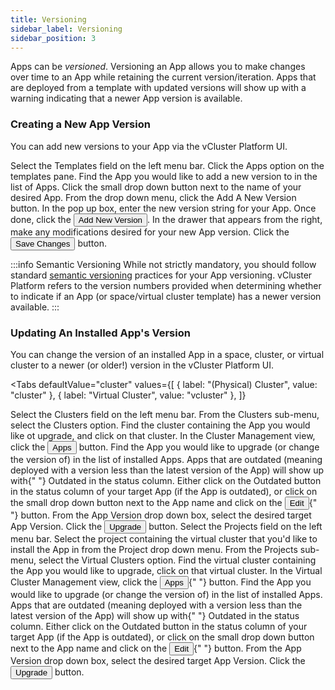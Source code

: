 ```yaml
---
title: Versioning
sidebar_label: Versioning
sidebar_position: 3
---
```



Apps can be <i>versioned</i>. Versioning an App allows you to make changes over time to an App
while retaining the current version/iteration. Apps that are deployed from a template with
updated versions will show up with a warning indicating that a newer App version is available.

### Creating a New App Version

You can add new versions to your App via the vCluster Platform UI.

<Flow id="create-app-version">
  <Step>
    Select the <NavStep>Templates</NavStep> field on the left menu bar.
  </Step>
  <Step>Click the Apps option on the templates pane.</Step>
  <Step>
    Find the App you would like to add a new version to in the list of Apps.
    Click the small drop down button next to the name of your desired App. From
    the drop down menu, click the <Label>Add A New Version</Label> button.
  </Step>
  <Step>
    In the pop up box, enter the new version string for your App. Once done,
    click the
    <Button>Add New Version</Button>.
  </Step>
  <Step>
    In the drawer that appears from the right, make any modifications desired
    for your new App version.
  </Step>
  <Step>
    Click the <Button>Save Changes</Button> button.
  </Step>
</Flow>

:::info Semantic Versioning
While not strictly mandatory, you should follow standard [semantic versioning](https://semver.org)
practices for your App versioning. vCluster Platform refers to the version numbers provided when determining
whether to indicate if an App (or space/virtual cluster template) has a newer version available.
:::

### Updating An Installed App's Version

You can change the version of an installed App in a space, cluster, or virtual cluster to a
newer (or older!) version in the vCluster Platform UI.

<Tabs
  defaultValue="cluster"
  values={[
    { label: "(Physical) Cluster", value: "cluster" },
    { label: "Virtual Cluster", value: "vcluster" },
  ]}
>
  <TabItem value="cluster">
    <Flow id="update-app-cluster">
      <Step>
        Select the <NavStep>Clusters</NavStep> field on the left menu bar.
      </Step>
      <Step>From the Clusters sub-menu, select the Clusters option.</Step>
      <Step>
        Find the cluster containing the App you would like ot upgrade, and click
        on that cluster.
      </Step>
      <Step>
        In the Cluster Management view, click the <Button>Apps</Button> button.
      </Step>
      <Step>
        Find the App you would like to upgrade (or change the version of) in the
        list of installed Apps. Apps that are outdated (meaning deployed with a
        version less than the latest version of the App) will show up with{" "}
        <Label>Outdated</Label> in the status column.
      </Step>
      <Step>
        Either click on the <Label>Outdated</Label> button in the status column
        of your target App (if the App is outdated), or click on the small drop
        down button next to the App name and click on the <Button>Edit</Button>{" "}
        button.
      </Step>
      <Step>
        From the <Label>App Version</Label> drop down box, select the desired
        target App Version.
      </Step>
      <Step>
        Click the <Button>Upgrade</Button> button.
      </Step>
    </Flow>
  </TabItem>
  <TabItem value="vcluster">
    <Flow id="update-app-vcluster">
      <Step>
        Select the <NavStep>Projects</NavStep> field on the left menu bar.
      </Step>
      <Step>
        Select the project containing the virtual cluster that you'd like to
        install the App in from the Project drop down menu.
      </Step>
      <Step>
        From the Projects sub-menu, select the Virtual Clusters option.
      </Step>
      <Step>
        Find the virtual cluster containing the App you would like to upgrade,
        click on that virtual cluster.
      </Step>
      <Step>
        In the Virtual Cluster Management view, click the <Button>Apps</Button>{" "}
        button.
      </Step>
      <Step>
        Find the App you would like to upgrade (or change the version of) in the
        list of installed Apps. Apps that are outdated (meaning deployed with a
        version less than the latest version of the App) will show up with{" "}
        <Label>Outdated</Label> in the status column.
      </Step>
      <Step>
        Either click on the <Label>Outdated</Label> button in the status column
        of your target App (if the App is outdated), or click on the small drop
        down button next to the App name and click on the <Button>Edit</Button>{" "}
        button.
      </Step>
      <Step>
        From the <Label>App Version</Label> drop down box, select the desired
        target App Version.
      </Step>
      <Step>
        Click the <Button>Upgrade</Button> button.
      </Step>
    </Flow>
  </TabItem>
</Tabs>
